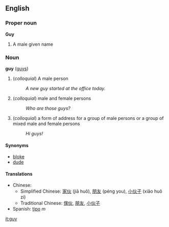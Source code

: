 ==English==
===Proper noun===
'''Guy'''

# A male given name

===Noun===
'''guy''' ([[guys]])

# (''colloquial'') A male person
#:''A new guy started at the office today.''
# (''colloquial'') male and female persons
#:''Who are those guys?''
# (''colloquial'') a form of address for a group of male persons or a group of mixed male and female persons
#:''Hi guys!''

====Synonyms====
*[[bloke]]
*[[dude]]

====Translations====
*Chinese:
**Simplified Chinese: [[家伙]] (jiā huǒ), [[朋友]] (péng you), [[小]][[伙子]] (xiǎo huǒ zi)
**Traditional Chinese: [[傢伙]], [[朋友]], [[小]][[伙子]]
*Spanish: [[tipo]] ''m''

[[it:guy]]